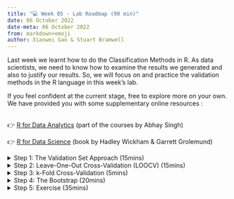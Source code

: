 ```yaml
---
title: "💻 Week 05 - Lab Roadmap (90 min)"
date: 06 October 2022
date-meta: 06 October 2022
from: markdown+emoji
author: Xiaowei Gao & Stuart Bramwell
---
```


<p> Last week we learnt how to do the Classification Methods in R. As data scientists, we need to know how to examine the results we generated and also to justify our results.  So, we will focus on and practice the validation methods in the R language in this week's lab. 

If you feel confident at the current stage, free to explore more on your own. We have provided you with some supplementary online resources : 

<br>
👉 [R for Data Analytics](https://rforanalytics.com/13.6-k-fold-cross-validation.html) (part of the courses by Abhay Singh)

👉 [R for Data Science](https://r4ds.had.co.nz/index.html) (book by Hadley Wickham & Garrett Grolemund)
</p>

<details><summary> Step 1: The Validation Set Approach (15mins) </summary>
<br>
In this step, we will explore how to extract the subset of the whole dataset as a training dataset, and then estimate the test error rates of various linear models. The dataset is `Auto` from the `ISLR2` package.

1. Split the `Auto` dataset into two halves, as randomly selecting 196 observations out of the original 392 observations. We performed splits using base R in the last lab. However, this can be done more easily using the `rsample` package. We first create a split object `Auto.split` using `prop = 0.5` to specify a 50/50 train/test split. We also specify `strata = mpg` as we want our train/test split to have a similar mean/standard deviation for `mpg`. We then create dataframes using the `training` and `testing` functions.
	
	```r
	library(ISLR2)
    library(rsample)

	set.seed(1)
	
    Auto.split <- initial_split(Auto, prop = 0.5, strata = mpg)
    Auto.train <- training(Auto.split)
    Auto.test <- testing(Auto.split)
    
	```

`set.seed()` is important here as it set a **seed** for the random number generator. Literally, the same results will be replicated in the following steps. Further information can be found in the official documentation.[Seeding Random Variate Generators](https://www.rdocumentation.org/packages/simEd/versions/2.0.0/topics/set.seed) 

2. Fit a linear regression model using the training dataset (`Auto.train`), making the `mpg` as the dependent variable(x) and `horsepower` as the independent variable(y). Then, using the fitted model to estimate the `mpg` from `Auto.test`. Finally, calculating the MSE of the 196 observations in the validation set.

	```r
	# use the lm() function to fit a linear regression model
	lm.fit <- lm(mpg ~ horsepower, data = Auto.train)
	# estimate the 'mpg' values by the lm.fit model
	lm.pred <- predict(lm.fit, Auto.test)
	# calculate MSE
	mean((Auto.test$mpg - lm.pred)^2)
	[1] 25.59
	```
Therefore, we have estimated the test MSE for the linear regression model, **25.59**. (Well Done! 💪 )
<br>
Please note, here we use new functions, namely `lm` and `predict`. By typing `?`, you can find the official explanation of these functions. 

⚡️The `-train` index selects only the observations that are not in the training set.

In base R, you generally use the `$` sign to access columns or create new columns.

	```r
	Auto$mpg
	[1] You can see all the values from the 'mpg' column.
	```

3. Repeat the second part to estimate the test error for the quadratic and cubic regressions.

	```r
	lm.fit2 <- lm(mpg ~ poly(horsepower, 2), data = Auto.train)
	mean((Auto.test$mpg - predict(lm.fit2, Auto.test))^2)
	[1] 19.08
	lm.fit3 <- lm(mpg ~ poly(horsepower, 3), data = Auto.train)
	mean((Auto.test$mpg - predict(lm.fit3, Auto.test))^2)
	[1] 19.00
	```

We can see a model that predicts `mpg` using a quadratic function of `horsepower` performs better than a model that involves only a linear function of `horsepower`. Furthermore, we see that adding a cubic function of `horsepower` actually increases MSE when compared to the quadratic function. Thus, the quadratic function of `horsepower` appears to perform the best out of all the functions considered. Want to see how the quadratic fit maps onto the raw data. Let's create a scatter plot with `horsepower` on the x-axis and `mpg` on the y-axis. Now, we can predict `mpg` using `lm.fit2` and specify `interval = 'confidence'` to get 95 percent confidence intervals. Along with `geom_line` we can use `geom_ribbon` to plot the line of best fit and associated confidence intervals. Remember to specify `alpha` so that we can see the predicted value - otherwise the ribbon will not be translucent.

```r

    library(tidyverse)

    sim.data <- data.frame(horsepower = 46:230)

    sim.pred <- predict(lm.fit2, sim.data, interval = 'confidence') 

    sim.data <- cbind(sim.data, sim.pred)

    ggplot(data = sim.data, aes(x = horsepower, y = fit)) +
        geom_point(data = Auto, aes(x = horsepower, y = mpg)) +
        geom_line() +
        geom_ribbon(aes(ymin = lwr, ymax = upr), alpha = 0.125, fill = 'blue') +
        theme_minimal() +
        labs(x = 'Horsepower', y = 'MPG')
```

</details>

<details><summary> Step 2: Leave-One-Out Cross-Validation (LOOCV) (15mins) </summary>
<br>
Hereby, We will compute the LOOCV values by using the function `glm` rather than `lm`.

1. Generate the cross-validation results with the generalized linear model.
	
    ```r
	library(boot)

	#fit the glm model
	glm.fit <- glm(mpg ~ horsepower, data = Auto)

	# get the information about the model
	summary(glm.fit)

	[1] Call: glm(formula = mpg ~ horsepower, data = Auto)
        Deviance Residuals: 
            Min        1Q    Median        3Q       Max  
        -13.5710   -3.2592   -0.3435    2.7630   16.9240  

        Coefficients:
                    Estimate Std. Error t value Pr(>|t|)    
        (Intercept) 39.935861   0.717499   55.66   <2e-16 ***
        horsepower  -0.157845   0.006446  -24.49   <2e-16 ***
        ---
        Signif. codes:  0 ‘***’ 0.001 ‘**’ 0.01 ‘*’ 0.05 ‘.’ 0.1 ‘ ’ 1

        (Dispersion parameter for gaussian family taken to be 24.06645)

            Null deviance: 23819.0  on 391  degrees of freedom
        Residual deviance:  9385.9  on 390  degrees of freedom
        AIC: 2363.3

        Number of Fisher Scoring iterations: 2
	
	# get the cross-validation results by the 'cv.glm' function
	cv.err <- cv.glm(Auto, glm.fit)
	cv.err$delta
	[1] 24.23 24.23

	# explore cv.err 
	summary(cv.err)

    [1]	      Length Class  Mode   
        call    3    -none- call   
        K       1    -none- numeric
        delta   2    -none- numeric
        seed  626    -none- numeric
	
	```

The `cv.glm()` function is part of the `boot` library. Meanwhile, you can explore the `cv.err` by yourself to see what `call`,`K`,`delta` and `seed` mean. This online webpage will be useful when interpreting the results. [Intepretation of crossvalidation result](https://stats.stackexchange.com/questions/48766/intepretation-of-crossvalidation-result-cv-glm)

🏋️ There is a bonus for the senior students. You can explore the package `caret` for the LOOCV estimation. 

2. Repeat the former step and fit increasingly complex polynomial models
	
    ```r
	# initialise an empty vector to store results
	cv.error <- c() 

	for(i in 1:10){
	  glm.fit <- glm(mpg ~ poly(horsepower, i), data = Auto)
	  cv.error[i] <- cv.glm(data = Auto, glmfit = glm.fit)$delta[1]
	}

	# check the cv.error 
	cv.error
	[1] 24.23151 19.24821 19.33498 19.42443 19.03321 18.97864 18.83305 18.96115 19.06863 19.49093

    # we can plot the results by passing a data frame to ggplot

    cv.data <- data.frame(poly = 1:10, cv.errors = cv.error)

    ggplot(data = cv.data, aes(x = poly, y = cv.errors)) +
        geom_point() +
        geom_line(linetype = 'dashed') +
        scale_x_continuous(breaks = 1:10) +
        theme_minimal() +
        labs(x = 'Degree of polynomial', y = 'Cross-validated MSE')
    
	```

We use the `for` loop to iterate the number from 1 to 10, and store the first `delta` number to the **i** th position of `cv.error`. When creating a `for` loop, we need to initialise an empty container to store our results in which is what `cv.error <- c()` achieves.

I would also encourage you to basically visualise the results using `ggplot`. We can clearly see a sharp drop in the estimated test MSE between the linear and quadratic fits, from 24.27 to 19.27, but then no clear improvement from using higher-order polynomials. 

</details>

<details><summary> Step 3: k-Fold Cross-Validation (5mins)</summary>
<br>
It will be easy to follow the former procedure in Step 2, by the `cv.glm` to implement ***K-fold*** CV.

1. Estimate CV errors corresponding to the polynomial fits of orders one to ten using ten-fold cross-validation (via `K = 10`). 

	```r

	set.seed(17)

	cv.error.10 <- c() 
	
    for(i in 1:10){
	  glm.fit <- glm(mpg ~ poly(horsepower, i), data = Auto)
	  cv.error.10[i] <- cv.glm(data = Auto, glmfit = glm.fit, K = 10)$delta[1]
	}

	cv.error.10
	[1] 24.27207 19.26909 19.34805 19.29496 19.03198 18.89781 19.12061 19.14666 18.87013 20.95520

    # we can plot the results by passing a data frame to ggplot

    cv.data <- data.frame(poly = 1:10, cv.errs = cv.error.10)

    ggplot(data = cv.data, aes(x = poly, y = cv.errs)) +
        geom_point() +
        geom_line(linetype = 'dashed') +
        scale_x_continuous(breaks = 1:10) +
        theme_minimal() +
        labs(x = 'Degree of polynomial', y = 'Cross-validated MSE')
	```
Note that in the line of `cv.error.10[i] <- cv.glm(data = Auto, glmfit = glm.fit, K=10)$delta[1]`, it will be very strict to `K` rather than `k`.

</details>

<details><summary> Step 4: The Bootstrap (20mins) </summary>
<br>
We have learnt the theoretical method regarding Bootstrap. I understand that it may be a bit difficult for beginners in statistics, but we will mainly focus on the coding implementation and visualisation here. Also, we will introduce how to create a `function` below.

**Functions are “self contained” modules of code that accomplish a specific task.** referenced from [Functions and theri argumens](https://hbctraining.github.io/Intro-to-R/lessons/03_introR-functions-and-arguments.html)
<br>

With the help of a function, you can reuse the same pattern codes with a simple function name. In fact, you work with functions all the time in R - perhaps without even realising it! 

### Step 4.1 Estimating the Accuracy of a Linear Regression Model
<br>
In this step, we will use the boostrap approach to assess the variability of a coefficient estimate.
<br>

1. Create a function as `boot.fn()` which 

    ```r
    boot.fn <- function(data, index) {
  
        lm(horsepower ~ weight, data = data[index,])$coefficients

    }  
    ```

`boot.fn` simply returns a vector of coefficient estimates. It takes two parameters: `data` and `index`. `data` is a placeholder for the dataframe used in the model. `index` is a placeholder for the sample used to subset the dataframe. Other than this, the body of the function should look familiar. We are estimating a linear model where we are looking to predict `horsepower` by `weight`, and then extracting the coefficients.

2. Compare the results from bootstrap estimates and the standard estimates 
    
    ```r
    # bootstrap with 1000 times

    boot(Auto, boot.fn, 1000)
    [1]     ORDINARY NONPARAMETRIC BOOTSTRAP

    Call:
    boot(data = Auto, statistic = boot.fn, R = 1000)

    Bootstrap Statistics :
            original        bias    std. error
    t1* -12.18348470 -1.956721e-02  3.31027642
    t2*   0.03917702  3.291367e-06  0.00128659

    # standard estimates

    summary(lm(horsepower ~ weight, data = Auto))$coef
    [1]          Estimate    Std. Error  t value    Pr(>|t|)
    (Intercept) -12.18348470 3.570431493 -3.412328  7.115312e-04
    weight        0.03917702 0.001153214 33.972031  1.364347e-118
    ```

    We can find that in the bootstrap esimation process, $\mathrm{SE}(\hat{\beta}_{0}) = 3.5704$ and $\mathrm{SE}(\hat{\beta}_{2}) = 0.0012$ , while in the standard esimation process, $\hat{\beta}_{Intercept}=-12.1835$ and $\hat{\beta}_{horsepower}=0.0392$. To get better intuition of what the bootstrap algorithm does let's create a ggplot. We can get the intercepts and slopes estimated and overlay them on a scatterplot (`weight` on x-axis, `horsepower` on y-axis). We will create 50 bootstrap resamples for ease of visualisation and use `geom_abline` to plot all the lines of best fit.

    ```r

    boot.model <- boot(Auto, boot.fn, 50)

    boot.df <- as.data.frame(boot.model$t)
    names(boot.df) <- c('b0','b1')

    ggplot(data = Auto, aes(x = weight, y = horsepower)) +
        geom_point() +
        geom_abline(data = boot.df,
                    aes(intercept = b0, slope = b1), 
                    alpha = 0.1, colour = 'blue') +
        theme_minimal() +
        labs(x = 'Weight (lbs.)', y = 'Engine horsepower')

    ``` 

</details>

<details><summary> Step 5: Exercise (35mins)</summary>
<br>
Since then, we have known and implemented the coding with Cross-validation and Bootstrap.  In this practical case, we will use the new dataset `Default`  and also `Weekly` from the `ISRL` package. **Do not forget to set a random seed before beginning your analysis.**

Some questions are listed below. You are required to try to answer these questions in pairs using R commands. We will go over the solutions once everyone has finished these questions

🎯 **Questions** 

1. For the `Default` dataset, please Split the sample set into a training set and a validation set, then fit a logistic regression model that uses `income` and `balance` to predict `default`. As following,

    i.  Use three different splits of the observations into a training set and a validation set.
    <br>

    ii. Fit three multiple logistic regression models using only the training observations.
    <br>

    iii. Based on the three models,obtain a prediction of default status for each individual in the validation set by computing the posterior probability of default for that individual, and classifying the individual to the `default` category if the posterior probability is greater than 0.5.
    <br>

    iv. Based on the three models, compute the validation set error, which is the fraction of the observations in the validation set that are misclassified.

2. For the `Default` dataset, We continue to consider the use of a logistic regression model to predict the probability of `default` using `income` and `balance` on the `Default` data set. In particular, we will now compute estimates for the standard errors of the `income` and `balance` logistic regression coefficients in two different ways: 2.1. Using the `bootstrap`, 2.2. Using the standard formula for computing the standard errors in the `glm()` function. As following,

    i. Using the `summary()` and `glm()` functions, determine the estimated standard errors for the coefficients associated with `income` and `balance` in a multiple logistic regression model that uses both predictors.
    <br>

    ii. Write a function,`boot.fn()`,that takes as input the `Default` data set as well as an index of the observations, and that outputs the coefficient estimates for `income` and `balance` in the multiple logistic regression model.
    <br>

    iii. Use the `boot()` function together with your `boot.fn()` function to estimate the standard errors of the logistic regression coefficients for `income` and `balance`. Then, Create a histogram of the bootstrap parameter estimates with `ggplot2`, and also set the `bins=20`, title as `1,000 Bootstrap Parameter Estimates - 'balance' & 'income`.
    <br>

3. We saw that the `cv.glm()` function can be used in order to compute the LOOCV test error estimate. However, one could compute those quantities using just the `glm()` and `predict.glm()` functions, and a for loop. You will now take this approach in order to compute the LOOCV error for a simple logistic regression model on the `Weekly` data set. As following,

    i. Logistic Regression- Fit a logistic regression model that predicts `Direction` using `Lag1` and `Lag2`.
    <br>

    ii. Omitting One Observation from Training- Fit a logistic regression model that predicts `Direction` using `Lag1` and `Lag2` *using all but the first observation* .
    <br>

    iii. Predicting the Omitted Observation- Use the model from ii. to predict the `direction` of the first observation. You can do this by predicting that the first observation will go up if $P(\text { Direction }=' U p ' \mid \operatorname{Lag} 1, \text { Lag2 })>0.5$. Was this observation correctly classified?
    <br>

    iv. Writing a LOOCV Loop- Write a for loop from i = 1 to i = n, where n is the number of observations in the data set, that performs each of the following steps:
        1. Fit a logistic regression model using all but the ith observation to predict `Direction` using `Lag1` and `Lag2`.
        2.  Compute the posterior probability of the market moving up for the `i` th observation.
        3. Use the posterior probability for the `i` th observation in order to predict whether or not the market moves up.
        4. Determine whether or not an error was made in predicting the direction for the `i` th observation. If an error was made, then indicate this as a `1` , and otherwise indicate it as a `0` .
    <br>

    v. The LOOCV Estimate for the Test Error- Take the average of the `n` numbers obtained in `(iv)-4`. in order to obtain the LOOCV estimate for the test error. Comment on the results.
    
</details>






















